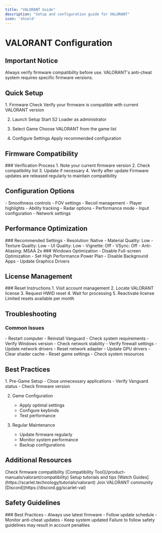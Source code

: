 ```yaml
---
title: "VALORANT Guide"
description: "Setup and configuration guide for VALORANT"
icon: 'shield'
---
```


# VALORANT Configuration

## Important Notice

<Warning>
Always verify firmware compatibility before use. VALORANT's anti-cheat system requires specific firmware versions.
</Warning>

## Quick Setup

<Steps>
  1. Firmware Check
     Verify your firmware is compatible with current VALORANT version
     
  2. Launch Setup
     Start S2 Loader as administrator
     
  3. Select Game
     Choose VALORANT from the game list
     
  4. Configure Settings
     Apply recommended configuration
</Steps>

## Firmware Compatibility

<Accordion title="Check Firmware Support">
### Verification Process
1. Note your current firmware version
2. Check compatibility list
3. Update if necessary
4. Verify after update

<Note>
Firmware updates are released regularly to maintain compatibility
</Note>
</Accordion>

## Configuration Options

<CardGroup>
  <Card title="Aim Settings" icon="crosshairs">
    - Smoothness controls
    - FOV settings
    - Recoil management
  </Card>
  
  <Card title="Visual Features" icon="eye">
    - Player highlights
    - Ability tracking
    - Radar options
  </Card>
  
  <Card title="Game Settings" icon="gear">
    - Performance mode
    - Input configuration
    - Network settings
  </Card>
</CardGroup>

## Performance Optimization

<Tabs>
  <Tab title="Video Settings">
    ### Recommended Settings
    - Resolution: Native
    - Material Quality: Low
    - Texture Quality: Low
    - UI Quality: Low
    - Vignette: Off
    - VSync: Off
    - Anti-Aliasing: MSAA 2x
  </Tab>
  
  <Tab title="System Settings">
    ### Windows Optimization
    - Disable Full-screen Optimization
    - Set High Performance Power Plan
    - Disable Background Apps
    - Update Graphics Drivers
  </Tab>
</Tabs>

## License Management

<Accordion title="HWID Reset">
### Reset Instructions
1. Visit account management
2. Locate VALORANT license
3. Request HWID reset
4. Wait for processing
5. Reactivate license

<Warning>
Limited resets available per month
</Warning>
</Accordion>

## Troubleshooting

### Common Issues

<AccordionGroup>
  <Accordion title="Vanguard Errors">
    - Restart computer
    - Reinstall Vanguard
    - Check system requirements
    - Verify Windows version
  </Accordion>
  
  <Accordion title="Connection Issues">
    - Check network stability
    - Verify firewall settings
    - Update network drivers
    - Reset network adapter
  </Accordion>
  
  <Accordion title="Performance Problems">
    - Update GPU drivers
    - Clear shader cache
    - Reset game settings
    - Check system resources
  </Accordion>
</AccordionGroup>

## Best Practices

<Steps>
  1. Pre-Game Setup
     - Close unnecessary applications
     - Verify Vanguard status
     - Check firmware version
     
  2. Game Configuration
     - Apply optimal settings
     - Configure keybinds
     - Test performance
     
  3. Regular Maintenance
     - Update firmware regularly
     - Monitor system performance
     - Backup configurations
</Steps>

## Additional Resources

<CardGroup>
  <Card title="Update Checker" icon="clock">
    Check firmware compatibility
    [Compatibility Tool](/product-manuals/valorant/compatibility)
  </Card>
  
  <Card title="Video Guides" icon="video">
    Setup tutorials and tips
    [Watch Guides](https://scarlet.technology/tutorials/valorant)
  </Card>
  
  <Card title="Community" icon="users">
    Join VALORANT community
    [Discord](https://discord.gg/scarlet-val)
  </Card>
</CardGroup>

## Safety Guidelines

<Accordion title="Important Safety Notes">
### Best Practices
- Always use latest firmware
- Follow update schedule
- Monitor anti-cheat updates
- Keep system updated

<Warning>
Failure to follow safety guidelines may result in account penalties
</Warning>
</Accordion> 